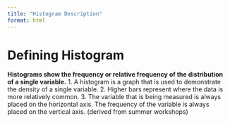 ```yaml
---
title: "Histogram Description"
format: html
---
```


# Defining Histogram
**Histograms show the frequency or relative frequency of the distribution of a single variable.**
1. A histogram is a graph that is used to demonstrate the density of a single variable. 
2. Higher bars represent where the data is more relatively common.
3. The variable that is being measured is always placed on the horizontal axis. The frequency of the variable is always placed on the vertical axis. (derived from summer workshops)
